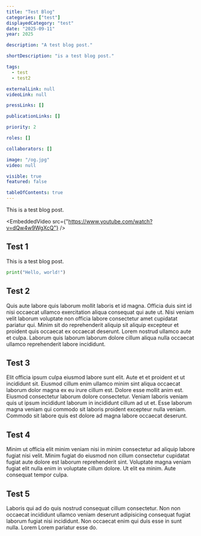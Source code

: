 ```yaml
---
title: "Test Blog"
categories: ["test"]
displayedCategory: "test"
date: "2025-09-11"
year: 2025

description: "A test blog post."

shortDescription: "is a test blog post."

tags:
  - test
  - test2

externalLink: null
videoLink: null

pressLinks: []

publicationLinks: []

priority: 2

roles: []

collaborators: []

image: "/og.jpg"
video: null

visible: true
featured: false

tableOfContents: true
---
```


This is a test blog post.

<EmbeddedVideo src={"https://www.youtube.com/watch?v=dQw4w9WgXcQ"} />

## Test 1

This is a test blog post.

```python
print("Hello, world!")
```

## Test 2

Quis aute labore quis laborum mollit laboris et id magna. Officia duis sint id nisi occaecat ullamco exercitation aliqua consequat qui aute ut. Nisi veniam velit laborum voluptate non officia labore consectetur amet cupidatat pariatur qui. Minim sit do reprehenderit aliquip sit aliquip excepteur et proident quis occaecat ex occaecat deserunt. Lorem nostrud ullamco aute et culpa. Laborum quis laborum laborum dolore cillum aliqua nulla occaecat ullamco reprehenderit labore incididunt.

## Test 3

Elit officia ipsum culpa eiusmod labore sunt elit. Aute et et proident et ut incididunt sit. Eiusmod cillum enim ullamco minim sint aliqua occaecat laborum dolor magna ex eu irure cillum est. Dolore esse mollit anim est. Eiusmod consectetur laborum dolore consectetur. Veniam laboris veniam quis ut ipsum incididunt laborum in incididunt cillum ad ut et. Esse laborum magna veniam qui commodo sit laboris proident excepteur nulla veniam. Commodo sit labore quis est dolore ad magna labore occaecat deserunt.

## Test 4

Minim ut officia elit minim veniam nisi in minim consectetur ad aliquip labore fugiat nisi velit. Minim fugiat do eiusmod non cillum consectetur cupidatat fugiat aute dolore est laborum reprehenderit sint. Voluptate magna veniam fugiat elit nulla enim in voluptate cillum dolore. Ut elit ea minim. Aute consequat tempor culpa.

## Test 5

Laboris qui ad do quis nostrud consequat cillum consectetur. Non non occaecat incididunt ullamco veniam deserunt adipisicing consequat fugiat laborum fugiat nisi incididunt. Non occaecat enim qui duis esse in sunt nulla. Lorem Lorem pariatur esse do.
